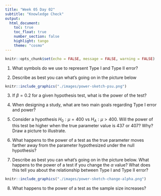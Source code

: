 ```yaml
---
title: "Week 05 Day 02"
subtitle: "Knowledge Check"
output: 
  html_document:
    toc: true
    toc_float: true
    number_section: false
    highlight: tango
    theme: "cosmo"
---
```


```r
knitr::opts_chunk$set(echo = FALSE, message = FALSE, warning = FALSE)
```

1. What symbols do we use to represent Type I and Type II error?

2. Describe as best you can what's going on in the picture below

```r
knitr::include_graphics("./images/power-sketch-psu.png")
```

3. If $\beta = 0.2$ for a given hypothesis test, what is the power of the test?

4. When designing a study, what are two main goals regarding Type I error and power?

5. Consider a hypothesis $H_0: \mu = 400$ vs $H_A: \mu > 400$. Will the power of this test be higher when the true parameter value is 437 or 407? Why? Draw a picture to illustrate. 

6. What happens to the power of a test as the true parameter moves farther away from the parameter hypothesized under the null hypothesis? 

7. Describe as best you can what's going on in the picture below. What happens to the power of a test if you change the $\alpha$ value? What does this tell you about the relationship between Type I and Type II error? 

```r
knitr::include_graphics("./images/power-sketch-change-alpha.png")
```

8. What happens to the power of a test as the sample size increases?
